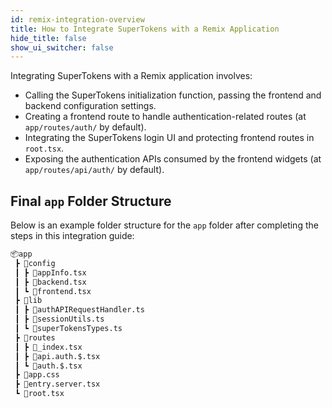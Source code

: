 ```yaml
---
id: remix-integration-overview
title: How to Integrate SuperTokens with a Remix Application
hide_title: false
show_ui_switcher: false
---
```


<!-- COPY DOCS -->
<!-- ./thirdpartyemailpassword/remix/remix-integration-overview.mdx -->

Integrating SuperTokens with a Remix application involves:

- Calling the SuperTokens initialization function, passing the frontend and backend configuration settings.
- Creating a frontend route to handle authentication-related routes (at `app/routes/auth/` by default).
- Integrating the SuperTokens login UI and protecting frontend routes in `root.tsx`.
- Exposing the authentication APIs consumed by the frontend widgets (at `app/routes/api/auth/` by default).

## Final `app` Folder Structure

Below is an example folder structure for the `app` folder after completing the steps in this integration guide:

```bash
📦app
 ┣ 📂config
 ┃ ┣ 📜appInfo.tsx
 ┃ ┣ 📜backend.tsx
 ┃ ┗ 📜frontend.tsx
 ┣ 📂lib
 ┃ ┣ 📜authAPIRequestHandler.ts
 ┃ ┣ 📜sessionUtils.ts
 ┃ ┗ 📜superTokensTypes.ts
 ┣ 📂routes
 ┃ ┣ 📜_index.tsx
 ┃ ┣ 📜api.auth.$.tsx
 ┃ ┗ 📜auth.$.tsx
 ┣ 📜app.css
 ┣ 📜entry.server.tsx
 ┗ 📜root.tsx
```

